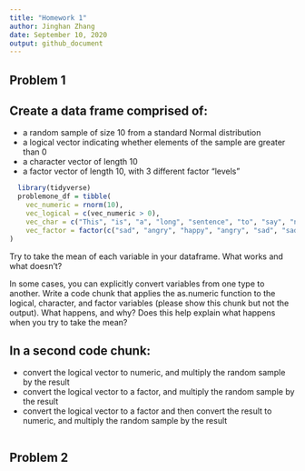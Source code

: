 ```yaml
---
title: "Homework 1"
author: Jinghan Zhang
date: September 10, 2020
output: github_document
---
```


## Problem 1

Create a data frame comprised of:
-----------------------------------------------------------------------
* a random sample of size 10 from a standard Normal distribution
* a logical vector indicating whether elements of the sample are greater than 0
* a character vector of length 10
* a factor vector of length 10, with 3 different factor “levels”

```r
  library(tidyverse)
  problemone_df = tibble(
    vec_numeric = rnorm(10),
    vec_logical = c(vec_numeric > 0),
    vec_char = c("This", "is", "a", "long", "sentence", "to", "say", "nothing", "at", "all"),
    vec_factor = factor(c("sad", "angry", "happy", "angry", "sad", "sad", "sad", "happy", "angry", "angry"))
)
```

Try to take the mean of each variable in your dataframe. What works and what doesn’t?

In some cases, you can explicitly convert variables from one type to another. Write a code chunk that applies the as.numeric function to the logical, character, and factor variables (please show this chunk but not the output). What happens, and why? Does this help explain what happens when you try to take the mean?

In a second code chunk:
-----------------------------------------------------------------------
* convert the logical vector to numeric, and multiply the random sample by the result
* convert the logical vector to a factor, and multiply the random sample by the result
* convert the logical vector to a factor and then convert the result to numeric, and multiply the random sample by the result

```r

```

## Problem 2
